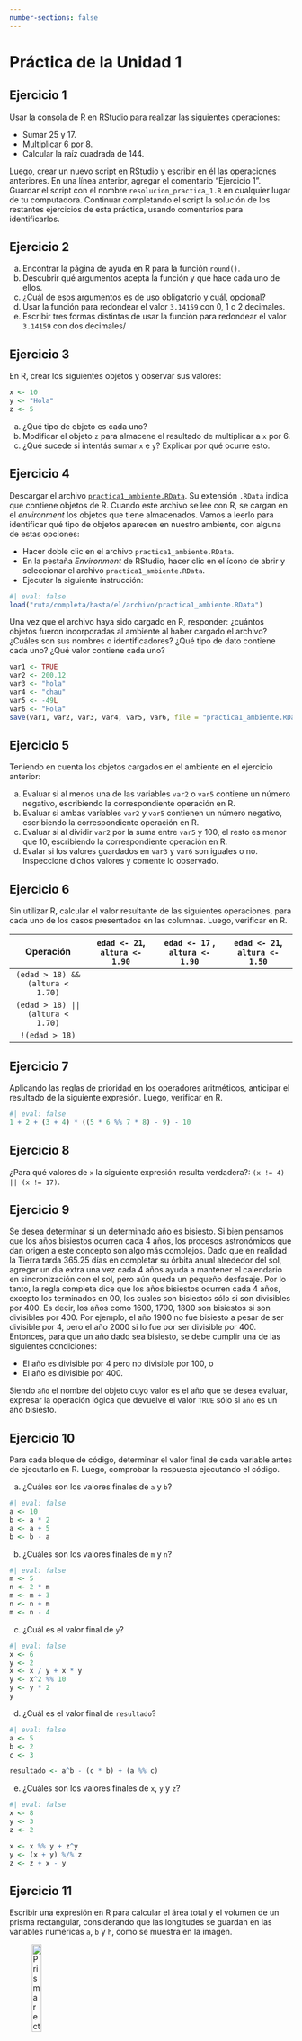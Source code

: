 ```yaml
---
number-sections: false
---
```


```{=latex}
\thispagestyle{primerapagina}
```

# Práctica de la Unidad 1

## Ejercicio 1

Usar la consola de R en RStudio para realizar las siguientes operaciones:

- Sumar 25 y 17.
- Multiplicar 6 por 8.
- Calcular la raíz cuadrada de 144.

Luego, crear un nuevo script en RStudio y escribir en él las operaciones anteriores. En una línea anterior, agregar el comentario "Ejercicio 1". Guardar el script con el nombre `resolucion_practica_1.R` en cualquier lugar de tu computadora. Continuar completando el script la solución de los restantes ejercicios de esta práctica, usando comentarios para identificarlos.

## Ejercicio 2

a. Encontrar la página de ayuda en R para la función `round()`.  
b. Descubrir qué argumentos acepta la función y qué hace cada uno de ellos.  
c. ¿Cuál de esos argumentos es de uso obligatorio y cuál, opcional?
c. Usar la función para redondear el valor `3.14159` con 0, 1 o 2 decimales.
d. Escribir tres formas distintas de usar la función para redondear el valor `3.14159` con dos decimales/

## Ejercicio 3

En R, crear los siguientes objetos y observar sus valores:

```r
x <- 10
y <- "Hola"
z <- 5
```

a. ¿Qué tipo de objeto es cada uno?
b. Modificar el objeto `z` para almacene el resultado de multiplicar a `x` por 6.
c. ¿Qué sucede si intentás sumar `x` e `y`? Explicar por qué ocurre esto.

## Ejercicio 4

Descargar el archivo [`practica1_ambiente.RData`](https://github.com/ee-unr/programacion-1/raw/refs/heads/main/archivos/practica1_ambiente.RData). Su extensión `.RData` indica que contiene objetos de R. Cuando este archivo se lee con R, se cargan en el *environment* los objetos que tiene almacenados. Vamos a leerlo para identificar qué tipo de objetos aparecen en nuestro ambiente, con alguna de estas opciones:

- Hacer doble clic en el archivo `practica1_ambiente.RData`.
- En la pestaña *Environment* de RStudio, hacer clic en el ícono de abrir y seleccionar el archivo `practica1_ambiente.RData`.
- Ejecutar la siguiente instrucción:

```r
#| eval: false
load("ruta/completa/hasta/el/archivo/practica1_ambiente.RData")
```

Una vez que el archivo haya sido cargado en R, responder: ¿cuántos objetos fueron incorporadas al ambiente al haber cargado el archivo? ¿Cuáles son sus nombres o identificadores? ¿Qué tipo de dato contiene cada uno? ¿Qué valor contiene cada uno? 

```r
var1 <- TRUE
var2 <- 200.12
var3 <- "hola"
var4 <- "chau"
var5 <- -49L
var6 <- "Hola"
save(var1, var2, var3, var4, var5, var6, file = "practica1_ambiente.RData")
```

## Ejercicio 5

Teniendo en cuenta los objetos cargados en el ambiente en el ejercicio anterior:

a. Evaluar si al menos una de las variables `var2` o `var5` contiene un número negativo, escribiendo la correspondiente operación en R.
b. Evaluar si ambas variables `var2` y `var5` contienen un número negativo, escribiendo la correspondiente operación en R.
c. Evaluar si al dividir `var2` por la suma entre `var5` y 100, el resto es menor que 10, escribiendo la correspondiente operación en R.
d. Evalar si los valores guardados en `var3` y `var6` son iguales o no. Inspeccione dichos valores y comente lo observado.

## Ejercicio 6

Sin utilizar R, calcular el valor resultante de las siguientes operaciones, para cada uno de los casos presentados en las columnas. Luego, verificar en R.

|            **Operación**           | `edad <- 21`, `altura <- 1.90` | `edad <- 17` , `altura <- 1.90` | `edad <- 21`, `altura <- 1.50` |
|:----------------------------------:|:------------------------------:|:-------------------------------:|:------------------------------:|
|  `(edad > 18) && (altura < 1.70)`  |                                |                                 |                                |
| `(edad > 18) || (altura < 1.70)`   |                                |                                 |                                |
|           `!(edad > 18)`           |                                |                                 |                                |

## Ejercicio 7

Aplicando las reglas de prioridad en los operadores aritméticos, anticipar el resultado de la siguiente expresión. Luego, verificar en R.

```r
#| eval: false
1 + 2 + (3 + 4) * ((5 * 6 %% 7 * 8) - 9) - 10
```

## Ejercicio 8

¿Para qué valores de `x` la siguiente expresión resulta verdadera?: `(x != 4) || (x != 17)`.

## Ejercicio 9

Se desea determinar si un determinado año es bisiesto. Si bien pensamos que los años bisiestos ocurren cada 4 años, los procesos astronómicos que dan origen a este concepto son algo más complejos. Dado que en realidad la Tierra tarda 365.25 días en completar su órbita anual alrededor del sol, agregar un día extra una vez cada 4 años ayuda a mantener el calendario en sincronización con el sol, pero aún queda un pequeño desfasaje. Por lo tanto, la regla completa dice que los años bisiestos ocurren cada 4 años, excepto los terminados en 00, los cuales son bisiestos sólo si son divisibles por 400. Es decir, los años como 1600, 1700, 1800 son bisiestos si son divisibles por 400. Por ejemplo, el año 1900 no fue bisiesto a pesar de ser divisible por 4, pero el año 2000 si lo fue por ser divisible por 400. Entonces, para que un año dado sea bisiesto, se debe cumplir una de las siguientes condiciones:

  - El año es divisible por 4 pero no divisible por 100, o
  - El año es divisible por 400.
  
Siendo `año` el nombre del objeto cuyo valor es el año que se desea evaluar, expresar la operación lógica que devuelve el valor `TRUE` sólo si `año` es un año bisiesto.
  
## Ejercicio 10

Para cada bloque de código, determinar el valor final de cada variable antes de ejecutarlo en R. Luego, comprobar la respuesta ejecutando el código.

a. ¿Cuáles son los valores finales de `a` y `b`?

```r
#| eval: false
a <- 10
b <- a * 2
a <- a + 5
b <- b - a
```

b. ¿Cuáles son los valores finales de `m` y `n`?

```r
#| eval: false
m <- 5
n <- 2 * m
m <- m + 3
n <- n + m
m <- n - 4
```

c. ¿Cuál es el valor final de `y`?

```r
#| eval: false
x <- 6
y <- 2
x <- x / y + x * y
y <- x^2 %% 10
y <- y * 2
y
```

d. ¿Cuál es el valor final de `resultado`?

```r
#| eval: false
a <- 5
b <- 2
c <- 3

resultado <- a^b - (c * b) + (a %% c)
```

e. ¿Cuáles son los valores finales de `x`, `y` y `z`?

```r
#| eval: false
x <- 8
y <- 3
z <- 2

x <- x %% y + z^y
y <- (x + y) %/% z
z <- z + x - y
```

## Ejercicio 11

Escribir una expresión en R para calcular el área total y el volumen de un prisma rectangular, considerando que las longitudes se guardan en las variables numéricas `a`, `b` y `h`, como se muestra en la imagen.

![Prisma rectangular.](../imagenes/practica_unidad_1/prisma.jpg){width="20%" fig-align="center"}

## Ejercicio 12

Responder las siguientes preguntas:

a. ¿Cuál es la ruta informática o *path* del script `resolucion_practica_1.R` que creaste en el ejercicio 1?
b. ¿Cuál es el directorio de trabajo o *working directory* en tu sesión de trabajo actual?

## Ejercicio 13

a. Crear en tu computadora una carpeta para guardar todo lo relacionado a tus estudios (puede estar en `Documentos` o dentro de `Google Drive` u otro sistema de sincronización y respaldo). 
b. Crear una subcarpeta para los elementos relacionados al primer año de cursado. 
c. En ella, crear una carpeta para cada materia que estás cursando, incluyendo una para **Programación 1**, con el nombre `programacion_1`.
d. Crear un proyecto de RStudio llamado `unidad_1`, dentro de la carpeta `programacion_1`.
e. Guardar en la carpeta del proyecto todos los archivos que hayas utilizado. Por ejemplo, el script `resolucion_practica_1.R` y el archivo descargado `practica1_ambiente.RData`.
f. A partir de ahora, cada vez que comiences una nueva unidad en esta asignatura, crear un nuevo proyecto como hicimos para la Unidad 1.

